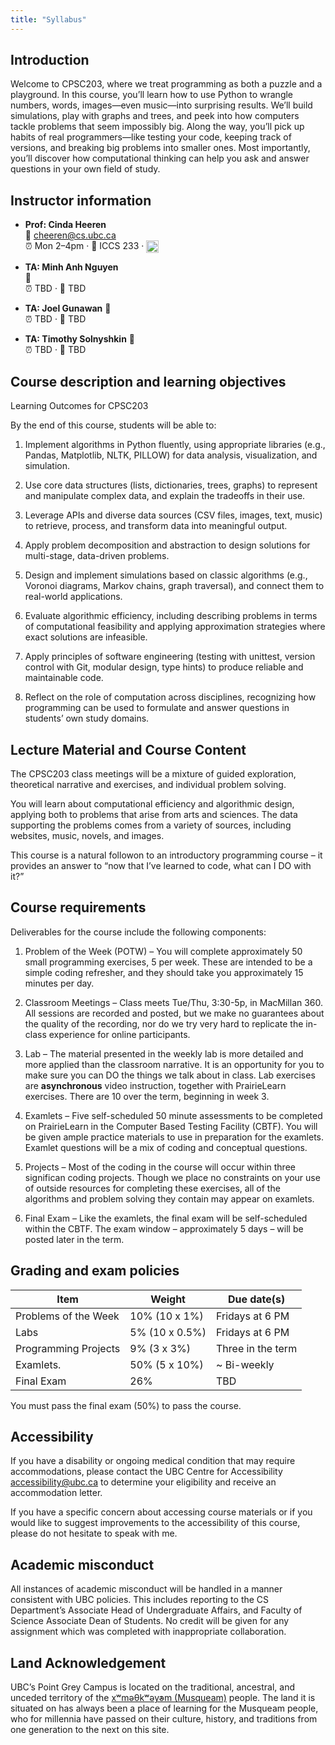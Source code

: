 ```yaml
---
title: "Syllabus"
---
```


## Introduction

Welcome to CPSC203, where we treat programming as both a puzzle and a playground. In this course, you’ll learn how to use Python to wrangle numbers, words, images—even music—into surprising results. We’ll build simulations, play with graphs and trees, and peek into how computers tackle problems that seem impossibly big. Along the way, you’ll pick up habits of real programmers—like testing your code, keeping track of versions, and breaking big problems into smaller ones. Most importantly, you’ll discover how computational thinking can help you ask and answer questions in your own field of study.

## Instructor information


- **Prof: Cinda Heeren**  
  📧 [cheeren@cs.ubc.ca](mailto:cheeren@cs.ubc.ca)  
   ⏰ Mon 2–4pm · 🏢 ICCS 233 · <a href="https://ubc.zoom.us/j/5393867685?pwd=N01ZS2dLbVorQkRzcDRuNTdwQmRYUT09"><img src="https://upload.wikimedia.org/wikipedia/commons/7/7b/Zoom_Communications_Logo.svg" alt="Zoom" style="height:20px; vertical-align:middle;"></a>

- **TA: Minh Anh Nguyen**  
  📧 [](mailto:)  
  ⏰ TBD · 🏢 TBD 

- **TA: Joel Gunawan**
  📧 [](mailto:)  
  ⏰ TBD · 🏢 TBD 

- **TA: Timothy Solnyshkin**
  📧 [](mailto:)  
  ⏰ TBD · 🏢 TBD 

## Course description and learning objectives

Learning Outcomes for CPSC203

By the end of this course, students will be able to:

1. Implement algorithms in Python fluently, using appropriate libraries (e.g., Pandas, Matplotlib, NLTK, PILLOW) for data analysis, visualization, and simulation.

2. Use core data structures (lists, dictionaries, trees, graphs) to represent and manipulate complex data, and explain the tradeoffs in their use.

3. Leverage APIs and diverse data sources (CSV files, images, text, music) to retrieve, process, and transform data into meaningful output.

4. Apply problem decomposition and abstraction to design solutions for multi-stage, data-driven problems.

5. Design and implement simulations based on classic algorithms (e.g., Voronoi diagrams, Markov chains, graph traversal), and connect them to real-world applications.

6. Evaluate algorithmic efficiency, including describing problems in terms of computational feasibility and applying approximation strategies where exact solutions are infeasible.

7. Apply principles of software engineering (testing with unittest, version control with Git, modular design, type hints) to produce reliable and maintainable code.

8. Reflect on the role of computation across disciplines, recognizing how programming can be used to formulate and answer questions in students’ own study domains.

## Lecture Material and Course Content

The CPSC203 class meetings will be a mixture of guided exploration, theoretical narrative and exercises, and individual problem solving. 

You will learn about computational efficiency and algorithmic design, applying both to problems that arise from 
arts and sciences. The data supporting the problems comes from a variety of sources, including websites, music, 
novels, and images. 

This course is a natural followon to an introductory programming course -- it provides an answer to "now that I've learned to code, what can I DO with it?"

## Course requirements

Deliverables for the course include the following components:

1. Problem of the Week (POTW) -- You will complete approximately 50 small programming exercises, 5 per week. These are intended to be a simple coding refresher, and they should take you approximately 15 minutes per day. 

2. Classroom Meetings -- Class meets Tue/Thu, 3:30-5p, in MacMillan 360. All sessions are recorded and posted, but we make no guarantees about the quality of the recording, nor do we try very hard to replicate the in-class experience for online participants. 

3. Lab -- The material presented in the weekly lab is more detailed and more applied than the classroom narrative. It is an opportunity for you to make sure you can DO the things we talk about in class. Lab exercises are **asynchronous** video instruction, together with PrairieLearn exercises. There are 10 over the term, beginning in week 3. 

4. Examlets -- Five self-scheduled 50 minute assessments to be completed on PrairieLearn in the Computer Based Testing Facility (CBTF). You will be given ample practice materials to use in preparation for the examlets. Examlet questions will be a mix of coding and conceptual questions. 

5. Projects -- Most of the coding in the course will occur within three significan coding projects. Though we place no constraints on your use of outside resources for completing these exercises, all of the algorithms and problem solving they contain may appear on examlets. 

6. Final Exam -- Like the examlets, the final exam will be self-scheduled within the CBTF. The exam window -- approximately 5 days -- will be posted later in the term.


## Grading and exam policies

| Item                 | Weight          | Due date(s)       |
|----------------------|-----------------|-------------------|
| Problems of the Week | 10% (10 x 1%)   | Fridays at 6 PM   |
| Labs                 | 5% (10 x 0.5%)  | Fridays at 6 PM   |
| Programming Projects | 9% (3 x 3%)     | Three in the term |
| Examlets.            | 50% (5 x 10%)   | \~ Bi-weekly      |
| Final Exam           | 26%             | TBD               |

You must pass the final exam (50%) to pass the course. 

## Accessibility

If you have a disability or ongoing medical condition that may 
require accommodations, please contact the UBC Centre for 
Accessibility [accessibility@ubc.ca](mailto:accessibility@ubc.ca) to 
determine your eligibility and 
receive an accommodation letter.

If you have a specific concern about accessing course materials or if you 
would like to suggest improvements to the accessibility of this course, 
please do not hesitate to speak with me.

## Academic misconduct

All instances of academic misconduct will be handled in a manner consistent with
UBC policies. This includes reporting to the CS Department's Associate Head of Undergraduate Affairs, and Faculty of Science Associate Dean of Students. No credit
will be given for any assignment which was completed with inappropriate 
collaboration. 

## Land Acknowledgement

UBC's Point Grey Campus is located on the traditional, ancestral, and unceded territory of the [xʷməθkʷəy̓əm (Musqueam)](https://www.musqueam.bc.ca/) people.
The land it is situated on has always been a place of learning for the Musqueam people, who for millennia have passed on their culture, history, and traditions from one generation to the next on this site.

